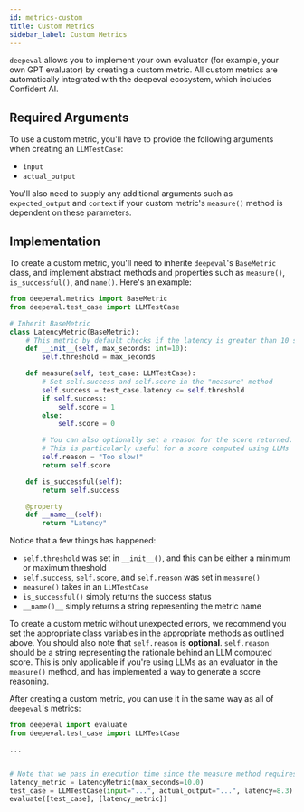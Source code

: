 ```yaml
---
id: metrics-custom
title: Custom Metrics
sidebar_label: Custom Metrics
---
```


`deepeval` allows you to implement your own evaluator (for example, your own GPT evaluator) by creating a custom metric. All custom metrics are automatically integrated with the deepeval ecosystem, which includes Confident AI.

## Required Arguments

To use a custom metric, you'll have to provide the following arguments when creating an `LLMTestCase`:

- `input`
- `actual_output`

You'll also need to supply any additional arguments such as `expected_output` and `context` if your custom metric's `measure()` method is dependent on these parameters.

## Implementation

To create a custom metric, you'll need to inherite `deepeval`'s `BaseMetric` class, and implement abstract methods and properties such as `measure()`, `is_successful()`, and `name()`. Here's an example:

```python
from deepeval.metrics import BaseMetric
from deepeval.test_case import LLMTestCase

# Inherit BaseMetric
class LatencyMetric(BaseMetric):
    # This metric by default checks if the latency is greater than 10 seconds
    def __init__(self, max_seconds: int=10):
        self.threshold = max_seconds

    def measure(self, test_case: LLMTestCase):
        # Set self.success and self.score in the "measure" method
        self.success = test_case.latency <= self.threshold
        if self.success:
            self.score = 1
        else:
            self.score = 0

        # You can also optionally set a reason for the score returned.
        # This is particularly useful for a score computed using LLMs
        self.reason = "Too slow!"
        return self.score

    def is_successful(self):
        return self.success

    @property
    def __name__(self):
        return "Latency"
```

Notice that a few things has happened:

- `self.threshold` was set in `__init__()`, and this can be either a minimum or maximum threshold
- `self.success`, `self.score`, and `self.reason` was set in `measure()`
- `measure()` takes in an `LLMTestCase`
- `is_successful()` simply returns the success status
- `__name()__` simply returns a string representing the metric name

To create a custom metric without unexpected errors, we recommend you set the appropriate class variables in the appropriate methods as outlined above. You should also note that `self.reason` is **optional**. `self.reason` should be a string representing the rationale behind an LLM computed score. This is only applicable if you're using LLMs as an evaluator in the `measure()` method, and has implemented a way to generate a score reasoning.

After creating a custom metric, you can use it in the same way as all of `deepeval`'s metrics:

```python
from deepeval import evaluate
from deepeval.test_case import LLMTestCase

...


# Note that we pass in execution time since the measure method requires it for evaluation
latency_metric = LatencyMetric(max_seconds=10.0)
test_case = LLMTestCase(input="...", actual_output="...", latency=8.3)
evaluate([test_case], [latency_metric])
```
